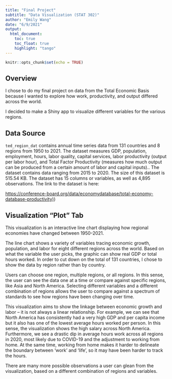 ```yaml
---
title: "Final Project"
subtitle: "Data Visualization (STAT 302)"
author: "Emily Wang"
date: "6/9/2021"
output:
  html_document:
    toc: true
    toc_float: true
    highlight: "tango"
---
```


```r
knitr::opts_chunk$set(echo = TRUE)
```

## Overview 

I chose to do my final project on data from the Total Economic Basis because I wanted to explore how work, productivity, and output differed across the world.

I decided to make a Shiny app to visualize different variables for the various regions.

## Data Source 

`ted_region_dat` contains annual time series data from 131 countries and 8 regions from 1950 to 2021. The dataset measures GDP, population, employment, hours, labor quality, capital services, labor productivity (output per labor hour), and Total Factor Productivity (measures how much output can be produced from a certain amount of labor and capital inputs).. The dataset contains data ranging from 2015 to 2020. The size of this dataset is 515.54 KB. The dataset has 15 columns or variables, as well as 4,895 observations. The link to the dataset is here:

[https://conference-board.org/data/economydatabase/total-economy-database-productivity)](https://conference-board.org/data/economydatabase/total-economy-database-productivity))

## **Visualization "Plot" Tab**

This visualization is an interactive line chart displaying how regional economies have changed between 1950-2021.

The line chart shows a variety of variables tracing economic growth, population, and labor for eight different regions across the world. Based on what the variable the user picks, the graphic can show real GDP or total hours worked. In order to cut down on the total of 131 countries, I chose to show the data by region rather than by country.

Users can choose one region, multiple regions, or all regions. In this sense, the user can see the data one at a time or compare against specific regions, like Asia and North America. Selecting different variables and a different combination of regions allows the user to compare against a spectrum of standards to see how regions have been changing over time.

This visualization aims to show the linkage between economic growth and labor -- it is not always a linear relationship. For example, we can see that North America has consistently had a very high GDP and per capita income but it also has one of the lowest average hours worked per person. In this sense, the visualization shows the high salary across North America. Furthermore, we see a drastic dip in average hours work across all regions in 2020, most likely due to COVID-19 and the adjustment to working from home. At the same time, working from home makes it harder to delineate the boundary between 'work' and 'life', so it may have been harder to track the hours.

There are many more possible observations a user can glean from the visualization, based on a different combination of regions and variables.
